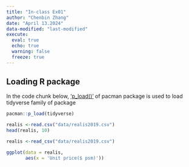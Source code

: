 ```yaml
---
title: "In-class Ex01"
author: "Chenbin Zhang"
date: "April 13.2024"
data-modified: "last-modified"
execute: 
  eval: true
  echo: true
  warning: false
  freeze: true
---
```


## Loading R package

In the code chunk below, ['p_load()']() of pacman package is used to load tidyverse family of package 

```r
pacman::p_load(tidyverse)
```

```r
realis <-read.csv("data/realis2019.csv")
head(realis, 10)
```

```r
realis <-read_csv("data/realis2019.csv")
```

```r
ggplot(data = realis,
       aes(x = 'Unit price($ psm)'))
```
